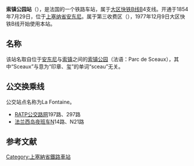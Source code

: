 {{Infobox station
| name = <!-- 注释出：[[File:RATP.svg|32x32px]] -->索镇公园站<br>{{lang|fr|Gare du Parc de Sceaux}}
| type = [[法国铁路|法国铁路]]
| image = RER Parc de Sceaux 1.JPG
| image_caption = 车站入口
| address = {{FRA}}[[上塞纳省|上塞纳省]][[安东尼_(上塞纳省)|安东尼]]
| latd = 48
| latm = 46
| lats = 15
| latNS = N
| longd = 2
| longm = 18
| longs = 37
| longEW = E
| operator = <!-- 注释出：[[File:RATP.svg|32x32px]] -->
| coordinates_display = yes
| iso_region = FR
| line = * [[大区快铁B线|大区快铁B线]]
| platform = 2
| tracks = 2
| elevation = 
| opened = 1854年7月29日
| rebuilt = 
| status = 使用中
| closed = 
| passengers = 576,795
| pass_year = 2017年<ref>{{cite web |title=Trafic annuel entrant par station du réseau ferré 2017 |url=https://data.ratp.fr/explore/dataset/trafic-annuel-entrant-par-station-du-reseau-ferre-2017/table/?sort=-rang |website=RATP |accessdate=2019-04-26 |archive-date=2018-06-29 |archive-url=https://web.archive.org/web/20180629235653/https://data.ratp.fr/explore/dataset/trafic-annuel-entrant-par-station-du-reseau-ferre-2017/table/?sort=-rang |dead-url=no }}</ref>
| station_type = 客运车站
| connections = * [[RATP公交路网|巴黎城市公共交通]]
* [[file:Paris_Noctilien_logo.svg|51x51px]]
| route_map = 
| map_locator = 
| note = 
}}

'''索镇公园站'''（{{lang-fr|Gare du Parc de Sceaux}}），是法国的一个铁路车站，属于[[大区快铁B线|大区快铁B线]]B4支线。开通于1854年7月29日，位于[[上塞纳省|上塞纳省]][[安东尼_(上塞纳省)|安东尼]]。属于第三收费区（{{lang-fr|Zone 3}}），1977年12月9日大区快铁B线开始使用本站。

== 名称 ==
该站名取自位于[[安东尼_(上塞纳省)|安东尼]]与[[索镇_(上塞纳省)|索镇]]之间的[[索镇公园|索镇公园]]（法语：Parc de Sceaux），其中“Sceaux”与意为“印章、玺”的单词“sceau”无关。

==公交换乘线==
公交站点名称为La Fontaine。
*[[RATP公交路网|RATP公交路网]]197路、297路
*[[法兰西岛夜班车|法兰西岛夜班车]]N14路、N21路

== 参考文献 ==
{{Reflist}}

{{RER B}}
[[Category:上塞納省鐵路車站|Category:上塞納省鐵路車站]]